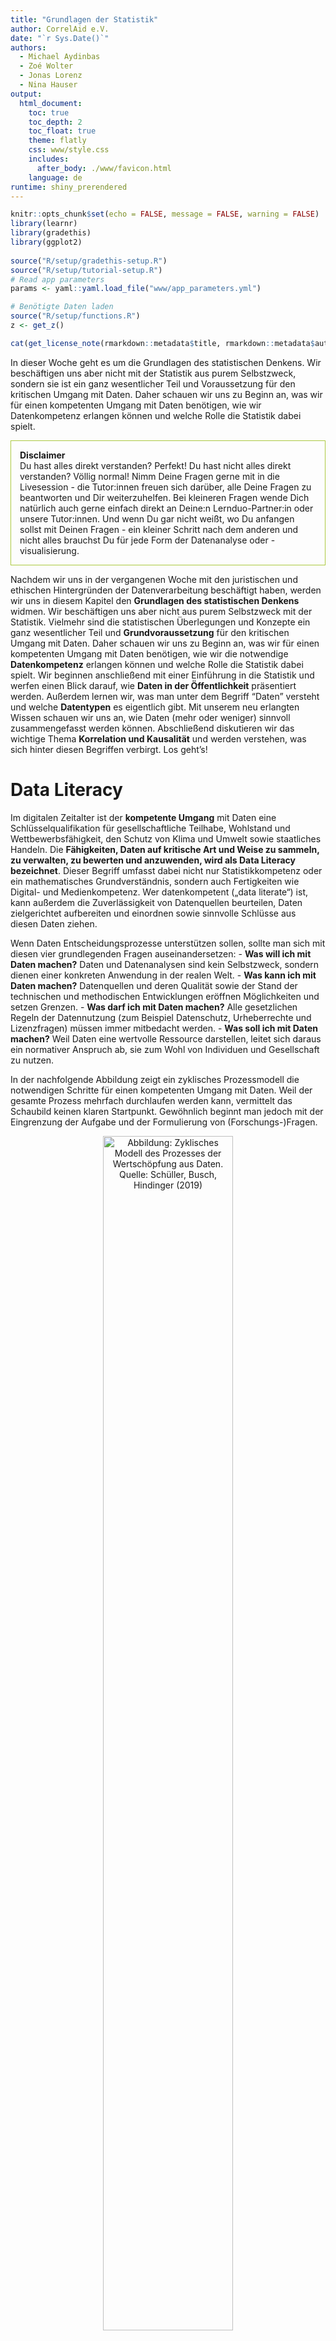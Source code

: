 ```yaml
---
title: "Grundlagen der Statistik"
author: CorrelAid e.V.
date: "`r Sys.Date()`"
authors:
  - Michael Aydinbas
  - Zoé Wolter
  - Jonas Lorenz
  - Nina Hauser
output: 
  html_document:
    toc: true
    toc_depth: 2
    toc_float: true
    theme: flatly
    css: www/style.css
    includes:
      after_body: ./www/favicon.html
    language: de
runtime: shiny_prerendered
---
```


```r
knitr::opts_chunk$set(echo = FALSE, message = FALSE, warning = FALSE)
library(learnr)
library(gradethis)
library(ggplot2)
 
source("R/setup/gradethis-setup.R")
source("R/setup/tutorial-setup.R")
# Read app parameters
params <- yaml::yaml.load_file("www/app_parameters.yml")

# Benötigte Daten laden
source("R/setup/functions.R")
z <- get_z()
```

```r
cat(get_license_note(rmarkdown::metadata$title, rmarkdown::metadata$authors))
```

In dieser Woche geht es um die Grundlagen des statistischen Denkens.
Wir beschäftigen uns aber nicht mit der Statistik aus purem Selbstzweck, sondern sie ist ein ganz wesentlicher Teil und Voraussetzung für den kritischen Umgang mit Daten. Daher schauen wir uns zu Beginn an, was wir für einen kompetenten Umgang mit Daten benötigen, wie wir Datenkompetenz erlangen können und welche Rolle die Statistik dabei spielt.

<p style="border-width:1px; border-style:solid; border-color:#acc940; padding: 1em;">
  **Disclaimer** <br>
  Du hast alles direkt verstanden? Perfekt!
  Du hast nicht alles direkt verstanden? Völlig normal! Nimm Deine Fragen gerne mit in die Livesession - die Tutor:innen freuen sich darüber, alle Deine Fragen zu beantworten und Dir weiterzuhelfen. Bei kleineren Fragen wende Dich natürlich auch gerne einfach direkt an Deine:n Lernduo-Partner:in oder unsere Tutor:innen. Und wenn Du gar nicht weißt, wo Du anfangen sollst mit Deinen Fragen - ein kleiner Schritt nach dem anderen und nicht alles brauchst Du für jede Form der Datenanalyse oder -visualisierung.  
</p>

Nachdem wir uns in der vergangenen Woche mit den juristischen und ethischen Hintergründen der Datenverarbeitung beschäftigt haben, werden wir uns in diesem Kapitel den **Grundlagen des statistischen Denkens** widmen.
Wir beschäftigen uns aber nicht aus purem Selbstzweck mit der Statistik. Vielmehr sind die statistischen Überlegungen und Konzepte ein ganz wesentlicher Teil und **Grundvoraussetzung** für den kritischen Umgang mit Daten. Daher schauen wir uns zu Beginn an, was wir für einen kompetenten Umgang mit Daten benötigen, wie wir die notwendige **Datenkompetenz** erlangen können und welche Rolle die Statistik dabei spielt. Wir beginnen anschließend mit einer Einführung in die Statistik und werfen einen Blick darauf, wie **Daten in der Öffentlichkeit** präsentiert werden. 
Außerdem lernen wir, was man unter dem Begriff "Daten" versteht und welche **Datentypen** es eigentlich gibt. Mit unserem neu erlangten Wissen schauen wir uns an, wie Daten (mehr oder weniger) sinnvoll zusammengefasst werden können. Abschließend diskutieren wir das wichtige Thema **Korrelation und Kausalität** und werden verstehen, was sich hinter diesen Begriffen verbirgt.
Los geht's!

# **Data Literacy**

Im digitalen Zeitalter ist der **kompetente Umgang** mit Daten eine Schlüsselqualifikation für gesellschaftliche Teilhabe, Wohlstand und Wettbewerbsfähigkeit, den Schutz von Klima und Umwelt sowie staatliches Handeln. Die **Fähigkeiten, Daten auf kritische Art und Weise zu sammeln, zu verwalten, zu bewerten und anzuwenden, wird als Data Literacy bezeichnet**. Dieser Begriff umfasst dabei nicht nur Statistikkompetenz oder ein mathematisches Grundverständnis, sondern auch Fertigkeiten wie Digital- und Medienkompetenz. Wer datenkompetent („data literate“) ist, kann außerdem die Zuverlässigkeit von Datenquellen beurteilen, Daten zielgerichtet aufbereiten und einordnen sowie sinnvolle Schlüsse aus diesen Daten ziehen.

Wenn Daten Entscheidungsprozesse unterstützen sollen, sollte man sich mit diesen vier grundlegenden Fragen auseinandersetzen:
  - **Was will ich mit Daten machen?** Daten und Datenanalysen sind kein Selbstzweck, sondern dienen einer konkreten Anwendung in der realen Welt.
  - **Was kann ich mit Daten machen?** Datenquellen und deren Qualität sowie der Stand der technischen und methodischen Entwicklungen eröffnen  Möglichkeiten und setzen Grenzen.
  - **Was darf ich mit Daten machen?** Alle gesetzlichen Regeln der Datennutzung (zum Beispiel Datenschutz, Urheberrechte und Lizenzfragen) müssen immer mitbedacht werden.
  - **Was soll ich mit Daten machen?** Weil Daten eine wertvolle Ressource darstellen, leitet sich daraus ein normativer Anspruch ab, sie zum Wohl von Individuen und Gesellschaft zu nutzen.

In der nachfolgende Abbildung zeigt ein zyklisches Prozessmodell die notwendigen Schritte für einen kompetenten Umgang mit Daten. Weil der gesamte Prozess mehrfach durchlaufen werden kann, vermittelt das Schaubild keinen klaren Startpunkt. Gewöhnlich beginnt man jedoch mit der Eingrenzung der Aufgabe und der Formulierung von (Forschungs-)Fragen.

<p>
<center>
![**Abbildung**: Zyklisches Modell des Prozesses der Wertschöpfung aus Daten. Quelle: Schüller, Busch, Hindinger (2019)](https://github.com/CorrelAid/rlernen_umwelt/blob/main/abbildungen/03_grundlagen-der-statistik/Zyklisches_Modell.png?raw=true){#id .class width=70% height=70%}
</center>
</p>

## **Die Rolle der Statistik**

Die Statistik ist dabei an fast allen Schritten beteiligt:
  - Planung der Datenerhebung (Messung): Statistische Überlegungen entscheiden darüber, welche Daten in welchen Einheiten erhoben werden sollen.
  - Durchführung der Datenerhebung: Das Wissen über statistische Verteilungen bestimmter Merkmale innerhalb einer Gesellschaft (z.B. Altersverteilungen, etc.) ist bei der Auswahl der Stichprobe von großer Bedeutung und hilft, Messfehler und Verzerrungen zu vermeiden bzw. zu minimieren.
  - Datenanalyse: Statistische Berechnungen helfen dabei, Muster und Auffälligkeiten in den Daten zu finden.
  - Interpretation der Daten: Mithilfe statistischer Modelle können gefundene Zusammenhänge überprüft und bewertet werden.
  - Entscheidungsfindung: Auf Basis der erhobenen Daten und des darausfolgenden statistischen Bewertungen können wissenschaftlich fundierte Entscheidungen getroffen werden.

Wie wir sehen, ist eine grundlegende Datenkompetenz also von enormer Bedeutung. Deshalb wollen wir uns näher mit den Grundlagen der Statistik beschäftigen und tun dies so praxisnah und anwendungsorientiert wie möglich zu gestalten, indem wir uns auf die Grundlagen fokussieren, die Ihr beim Umgang mit Euren eigenen Daten und Datensätzen direkt angewenden könnt!

# **Einführung in die Statistik**

Die Statistik ist eine Wissenschaft, die alle Lebensbereiche durchdringt. Wir alle sind täglich einer Fülle von Daten und Visualisierungen von Daten ausgesetzt, die uns über die verschiedene Kanäle erreichen. Im Internet kann man gezielt nach Daten aller Art suchen, z.B. nach statistischen Informationen zu Migrationsströmen oder zur Kursentwicklung von Kryptowährungen. Zugleich wird die Online-Präsentation von Daten immer benutzerfreundlicher. Dies gilt insbesondere für Daten der amtlichen Statistik – wie das folgende Beispiel einer [interaktiven Präsentation der Bevölkerungsvorausberechnung](https://service.destatis.de/bevoelkerungspyramide/){target="_blank"} für Deutschland des Statistischen Bundesamts (Destatis) zeigt.

## **Statistische Grundbegriffe** 

![**Video:** von6auf1 - "Statistische Daten - Merkmalsträger, Merkmalsausprägung ..." (3min)](https://youtu.be/fmpxGo1JJiE?si=5_Wu79t3LVA9gmLF)(04.11.2015, abgerufen August 2024)

In der Statistik nennt man die Objekte, auf die sich eine statistische Untersuchung bezieht, **statistische Einheiten oder Merkmalsträger:innen**. An diesen Merkmalsträger:innen werden die Daten also erhoben. Die Menge aller (zur Beantwortung einer Fragestellung relavanten) Merkmalsträger:innen bildet eine **Grundgesamtheit (auch: Population)**. Diese muss klar definiert und als solche von anderen Personengruppen abgegrenzt sein. Als **Merkmale (auch: Variablen)** werden dabei die Eigenschaften der Merkmalsträger:innen bezeichnet. Unter dem Begriff der **Merkmalsausprägungen** werden dabei alle möglichen Werte gefasst, die eine solche Variable annehmen kann. Da sich in der Realität selten alle Personen der Grundgesamtheit erreichen lassen, wählt man nach einem **Auswahlverfahren (engl. Sampling)** eine Teilmenge aus, die sogenannte **Stichprobe**.

<div style="border-width:1px; border-style:solid; border-color:#acc940; padding: 1em;">
<p style="color:#acc940;"><b>Beispiele:  Statistische Grundbegriffe</b></p>

Eine Grundgesamtheit ist z.B. definiert durch

- alle Personen, die am 1. Mai 2023 in Berlin ihren Erstwohnsitz hatten;
- Studierende einer Universität zu Beginn des Wintersemesters 2023, über die man via Internetbefragung Informationen gewinnen will;

Die statistischen Einheiten werden hier repräsentiert durch

- jede Person mit Erstwohnsitz in Berlin am 1. Mai 2023;
- alle zum Wintersemester 2023 eingeschriebenen Studierenden;

Interessierende Merkmale und Merkmalsausprägungen können hier sein

- der Familienstand der Person, etwa mit den Ausprägung „ledig“, "verheiratet", "geschieden"; 
- das Alter der Studierenden, erfasst z.B. in Form von Altersklassen;
</div>

Die folgende Abbildung verdeutlicht noch einmal den Zusammenhang zwischen Population und Stichprobe.

<p>
<center>
![**Abbildung**: Population und Stichprobe. Quelle: <https://systats.github.io/linear_model/basics.html>](https://systats.github.io/linear_model/images/pop/population.png){#id .class width=70% height=70%}
</center>
</p>

## **Aufgaben und Teilbereiche der Statistik**

Selbst für Statistiker:innen ist der Begriff „Statistik“ nicht eindeutig definiert. Einerseits verstehen sie darunter ihre **Wissenschaft als Ganzes**, andererseits verwenden sie den Begriff aber auch für sogenannte **statistische Kenngrößen**, die sich aus den Daten ableiten (z.B. der Mittelwert). Wir verstehen im Rahmen dieses Kurses „Statistik“ im Sinne von **„Wissenschaft“, die sich mit der Sammlung, Analyse, Interpretation, Präsentation und Organisation von Daten befasst**. Die damit verbundenen Methoden und Werkzeuge nutzen wir, um große Mengen an Informationen systematisch zu untersuchen und daraus nützliche Erkenntnisse zu gewinnen.

Innerhalb der Statistik lassen sich die beschreibende und die schließende Statistik unterscheiden. 
Die **beschreibende (auch: deskriptive) Statistik** umfasst numerische und grafische Verfahren zur Charakterisierung und Präsentation von Daten.
  - Bsp.: Vergleich verschiedener Testwerte, z.B. die Noten zweier Schüler:innen oder die jährliche Gewinnentwicklung eines Unternehmens.
  - Ziel: Zusammenfassung der, in den Daten enthaltenen, statistischen Informationen.
  - Methoden: Reduktion zu wenigen Kenngrößen, bei möglichst minimalem Informationsverlust. 

Aus der beschreibenden Statistik hat sich die **explorative Datenanalyse** entwickelt, die noch ohne Einsatz von (mathematischen) Modellen, sondern auf Basis rechenintensiver Verfahren nach auffälligen Mustern und Strukturen in Datenbeständen sucht.
  - Bsp.: Routinemäßige Kontrolle der täglichen Scannerdaten eines Lebensmittelkonzerns nach Auffälligkeiten ohne konkrete Hypothese.
  - Ziel: Entdeckung von Trends im Kaufverhalten der Kund:innen und rechtzeitige Organisation der Bestellungen.
  - Methoden: Identifizierung von Mustern mithilfe aufwändiger Rechenverfahren.

Die **schließende (auch: induktive) Statistik** leitet aus Stichprobendaten Aussagen ab, die über die jeweilige Stichprobe hinausgehen und sich auf eine umfassendere Grundgesamtheit beziehen. Sie sei aber nur der vollständigkeit halber genannt und wird uns heute nicht weiter beschäftigen. Für diesen Kurs wollen wir uns nämlich in erster Linie auf den Zweig der **beschreibenden Statistik** konzentrieren. 

Um einen ersten Einblick in die Arbeit von Statistiker:innen zu bekommen, wollen wir uns einige Pressemitteilungen des Statistischen Bundesamts (Destatis) näher ansehen. Diese Pressemitteilungen sind typische Beispiele für die Veröffentlichungen von statistischen Ämtern und zeigen, wie Daten in der Öffentlichkeit präsentiert werden.
Achtet auf die Kommunikation sowie die verschiedenen Darstellungsarten. Welches Wissen bzw. welche Fähigkeiten werden bei den Betrachter:innen vorausgesetzt? Welche Informationen werden vermittelt? Findet ihr die Grafiken geeignet, um die Informationen zu vermitteln?

### **Pressemitteilungen**

##### Industrie-Investitionen in Klimaschutz binnen zehn Jahren um 74 % gestiegen

- 49 % der Klimaschutz-Investitionen flossen 2021 in die Nutzung erneuerbarer Energien.
- Umsätze mit Klimaschutzprodukten 2021 um 16 % höher als 2011.
- „Green Jobs”: Zahl der Beschäftigten im Umweltschutz von 2011 bis 2021 um 44 % gestiegen. 

<p>
<center>
![*Quelle: <https://www.destatis.de/DE/Presse/Pressemitteilungen/2023/11/PD23_N062_32.html> (Grafik 1)*](https://github.com/CorrelAid/rlernen_umwelt/blob/main/abbildungen/03_grundlagen-der-statistik/umweltschutzinvestitionen-klimaschutz.png?raw=true){#id .class width=100%}
</center>
</p>

```r
quiz(caption = "Fragen zur Pressemitteilung",
  question("Wie haben sich die Investitonen in Maßnahmen zur Nutzung erneuerbarer Energien von 2011 bis 2021 entwickelt?",
    answer("Sie haben sich zwischen 2011 und 2021 kontinuierlich erhöht."), 
    answer("Sie haben sich zwischen 2011 und 2021 insgesamt erhöht, jedoch nicht kontinuierlich.", correct = TRUE),
    answer("Sie haben sich zwischen 2011 und 2021 insgesamt reduziert."),
    correct = "Richtig! Die Investitionen in Maßnahmen zur Nutzung erneuerbarer Energien hat sich zwischen 2011 und 2021 sogar nahezu verdoppelt. Beim Blick auf die hellblauen Balken wird jedoch sichtbar, dass die Investitionen vor allem in den Jahren 2016 bis 2018 etwas eingebrochen sind - von einer kontinuierlichen Steigerung kann also keine Rede sein.",
    incorrect = "Leider falsch. Wir müssen in diesem Fall die hellblauen Balken betrachten - die Legende unten Links gibt an, in welchem Bereich die Investitionen getätigt wurden (unterschiedliche Farben). Die y-Achse gibt in diesem Schaubild die Höhe der Investitionen an. Betrachten wir die hellblauen Balken, fällt auf, dass diese über den Zeitverlauf größer werden. Sie geben die Entwicklung der Investitionen in Maßnahmen zur Nutzung erneuerbarer Energien an, welche sich in den entsprechenden zehn Jahren sogar fast verdoppelt haben. Tipp: Behalte die Legenden und Beschriftungen der Achsen einer Grafik im Blick, diese sind zur Interpretation der Daten essenziell.",
    allow_retry = TRUE,
    try_again_button = "Nochmal versuchen"
    ),

  question("Betrachten wir einmal alle Bereiche, in denen Investitionen getätigt wurden. Welche Aussagen können wir in diesem Fall treffen?",
    answer("Die Investitionen zur Nutzung erneuerbarer Energien und zur Energieeffizienzsteigerung/Energieeinsparung weisen ähnliche Entwicklungsmuster auf.", correct = TRUE),
    answer("Die Investitionen zur Energieeffizienzsteigerung/Energieeinsparung und zur Emissionsvermeidung weisen ähnliche Entwicklungsmuster auf."),
    answer("Alle drei Bereiche weisen ähnliche Entwicklungsmuster auf."),
    correct = "Richtig! Betrachtet man die Investitionen über die zehn Jahre, erkennt man, dass sich vor allem die Investitionen zur Nutzung erneuerbarer Energien und zur Energieeffizienzsteigerung/Energieeinsparung deutlich erhöht haben. Auch wenn die Entwicklungsverläufe nicht identisch sind, haben sich die Investitionen zur Nutzung erneuerbarer Energien nahezu verdoppelt - die Investitionen zur Energieeffizienzsteigerung/Energieeinsparung haben sich sogar mehr als verdoppelt. Betrachtet man die dunkelblauen Balken (Investitionen zur Emissionsvermeidung) fällt auf, dass diese Investitionen in den Jahren 2013 bis 2018 deutlich zurück gegangen sind, sich anschließend aber wieder etwas erholt haben und sich im Jahr 2021 annähernd auf dem Ausgangsniveau befinden.",
    incorrect = "Leider falsch. Im Vergleich zu den Investitionen zur Nutzung erneuerbarer Energien und zur Energieeffizienzsteigerung/Energieeinsparung weisen die Investitionen zur Emissionsvermeidung eine deutlich unterschiedliche Entwicklung auf. Einerseits sind sie durchgehend auf sehr niedrigem Niveau und andererseits erfuhren diese in den Jahren 2013 bis 2018 einen deutlichen Rückgang. Anschließend konnten sie sich jedoch ein wenig erholen, sodass sie sich im Jahr 2021 wieder annähernd auf dem Ausgangsniveau befinden. Eine Steigerung der Investitionen ist allerdings nicht zu erkennen. Tipp: Klicke auf den Link zur Website der Pressemitteilung. Mit dem Curser kannst Du einzelne Kategorien in der Grafik ausblenden, indem Du auf die Kategorie in der Legende der Grafik klickst!",
    allow_retry = TRUE,
    try_again_button = "Nochmal versuchen"
    )
)
```

#### Kosten von Mobilität: Haushalte geben im Schnitt 233 Euro monatlich fürs Auto aus, 33 Euro für Bus, Bahn und Co.

- Haushalte der höchsten Einkommensklasse haben zehn Mal so hohe Ausgaben für das Auto wie Haushalte der niedrigsten Einkommensklasse.
- Preise für Bahntickets im Fernverkehr seit 2015 gesunken, im Nahverkehr deutlich angestiegen.
- Unterschiedliche Preisentwicklung bei Pkw-Nutzung: Kraftstoffe, Reparaturen und Inspektion deutlich teurer, unterdurchschnittliche Preisentwicklung bei Kfz-Steuer, -Versicherung und Auto-Zubehör.

<p>
<center>
![*Quelle: <https://www.destatis.de/DE/Presse/Pressemitteilungen/2021/07/PD21_N045_639.html> (Grafik 2)*](https://github.com/CorrelAid/rlernen_umwelt/blob/main/abbildungen/03_grundlagen-der-statistik/verbraucherinnenpreise_pkw.png?raw=true){#id .class width=100%}
</center>
</p>

<p>
<center>
![*Quelle: <https://www.destatis.de/DE/Presse/Pressemitteilungen/2021/07/PD21_N045_639.html> (Grafik 3)*](https://github.com/CorrelAid/rlernen_umwelt/blob/main/abbildungen/03_grundlagen-der-statistik/verbraucherinnenpreise_bahn.png?raw=true){#id .class width=100%}
</center>
</p>

```r
quiz(caption = "Fragen zur Pressemitteilung",
  question("Betrachten wir zunächst einmal die Kosten der PKW-Instandhaltung. Welcher Bereich weist zwischen 2015 und 2021 insgesamt die größte Preissteigerung auf? (Grafik 2)?",
    answer("Verbraucherpreisindex, insgesamt"),
    answer("Kraftstoffe"),
    answer("Ersatzteile, Zubehör und Pflegemittel"),
    answer("Reparatur, Inspektion, Parkgebühr und Ähnliches", correct = TRUE),
    answer("Kraftfahrzeugversicherung"),
    answer("Kraftfahrzeugsteuer"),
    correct = "Richtig! Vor allem die Preise für Reparatur, Inspektion, Parkgebühr und Ähnliches hat sich in den betrachteten Jahren kontinuierlich erhöht. Im Jahr 2021 liegen die Preise in diesem Bereich ganze 20 % über den Vergleichspreisen aus dem Jahr 2015. Die Preise für Ersatzteile, Zubehör und Pflegemittel sowie die Kraftfahrzeugsteuer haben sich im Gegensatz dazu so gut wie gar nicht verändert.",
    incorrect = "Leider falsch. Blende gerne einzelne Balken aus, um die Grafik übersichtlicher zu machen. Dann wird deutlich, dass sich vor allem die Kosten für Reparatur, Inspektion, Parkgebühr und Ähnliches kontinuierlich erhöht hat. Auch die Krfatstoffpreise haben sich insgesamt erhöhnt - allerdings nicht ganz so dramatisch.",
    allow_retry = TRUE,
    try_again_button = "Nochmal versuchen"
    ),

  question("Bleiben wir bei den Kosten zur PKW-Instandhaltung. Welcher Bereich hat zwischen 2015 und 2021 die größten Preisschwankungen erlebt? (Grafik 2)",
    answer("Verbraucherpreisindex, insgesamt"),
    answer("Kraftstoffe"),
    answer("Ersatzteile, Zubehör und Pflegemittel"),
    answer("Reparatur, Inspektion, Parkgebühr und Ähnliches"),
    answer("Kraftfahrzeugversicherung"),
    answer("Kraftfahrzeugsteuer", correct = TRUE),
    correct = 'Betrachten wir  die Kraftstoffpreise, so wird deutlich, dass diese zwar nicht die größte Preissteigerung erfahren haben, die Preisveränderung jedoch von enormen Schwankungen geprägt ist. Wir sehen das an den unterschiedlichen "Hügeln und Tälern", die diese Linie aufweist. Im Gegensatz zu den Kosten für Reparatur, Inspektion, Parkgebühr und Ähnliches, die einen nahezu linearen Verlauf hat, sind die Veränderungen der Kraftstoffpreise weniger stabil. Woran das genau liegt, kann man natürlich nur schwer sagen, möglicherweise liegen die niedrigen Preise ab April 2020 it der Covid-Pandemie zusammen, da sich das Leben weitestgehend in den eigenen vier Wänden abgespielt hat.',
    incorrect = "Leider falsch. In diesem Falle betrachten wir die Preisschwankungen und nicht die endgültige Preisveränderung. Obwohl sich die Kosten für Reparatur, Inspektion, Parkgebühr und Ähnliches am meisten erhöht haben, ist diese Antwort hier nicht richtig - die Entwickling folgt annähernd dem linearen Verlauf einer Gerade. Die anderen Bereiche haben sich - ausgenommen der Versicherungskosten - kaum verändert und auch dieser Bereich hat, bis auf dem Preissturz im Herbst 2017, keine größeren Ausreißer erfahren.",
    allow_retry = TRUE,
    try_again_button = "Nochmal versuchen"
    ),

  question("Werfen wir nun noch einen Blick auf die Verbraucher:innenpreise für Bahn und Co. Welche Bereiche haben sich zugunsten der Verbraucher:innen entwickelt? (Grafik 3)",
    answer("Verbraucherpreisindex, insgesamt"),
    answer("Bahnfahrt, Nahverkehr"),
    answer("Bahnfahrt, Fernverkehr", correct=TRUE),
    answer("Beförderung mit Taxen u. Fahrgemeinschaften"),
    answer("Kombinierte Personenbeföderungsleistungen"),
    answer("80"),
    correct = "Richtig! Beim Blick auf die Grafik wird schnell sichtbar, dass alle Preise gestiegen sind - bis auf die Kosten für die Fernverkehr der Bahn. Auch wenn die Preisentwicklung in diesem Bereich einige Schwankungen aushalten musste, so wird mit Beginn des Jahres 2020 ein deutlicher Preissturz sichtbar - insgesamt sind die Preise für den Fernverkehr um durchschnittlich fast 15€/Monat gesunken.",
    incorrect = "Leider falsch. Betrachte noch einmal die verschiedenen Linien: Im Vergleich zum Ausgangspunkt im Jahr 2015, der für alle Bereiche zwischen 95-100€ lag, haben sich die Preise teilweise deutlich verändert: Liegen die Endpunkte drüber, haben sich die Preise erhöht - liegen die Endpunkte darunter, so haben sich die Preise reduziert.",
    allow_retry = TRUE,
    try_again_button = "Nochmal versuchen"
    )
)
```

# **Grundlagen: Daten**

## **Was sind Daten?**

Nachdem wir uns mithilfe der Pressemitteilungen bereits ein erstes Mal mit Daten und Datenvisualisierungen auseinandergesetzt haben, ist es nun an der Zeit, dass wir einmal genau festlegen, was wir mit Daten überhaupt meinen. Was also sind eigentlich Informationen und Daten?

Eine **Information** ist abgeleitetes Wissen, welches wir Anderen vermitteln und aufbewahren wollen. Die können wir unter anderem durch die Wahl einer geeigneten **Kodierung** erreichen. Diese kodierten Informationen bezeichnen wir wiederum als **Daten**. Da ein und dieselbe Information auf unterschiedliche Art und Weise kodiert werden kann (verschiedene Einheiten, verschiedene Skalen usw.), kann ein und dieselbe Information auch mit unterschiedlichen Daten ausgedrückt werden. Allerdings müssen wir darauf achten, dass wir die Kodierung so verständlich wie möglich gestalten - denn was bringen uns die Daten, wenn wir die darin enthaltenen Informationen nicht verwerten können?

Stellen wir uns einmal eine gewöhnliche Tabelle vor. Eine solceh Tabelle enthält kodierte Informationen, also Daten. Daher nennen wir sie auch **Datensatz**.
Jede Zeile dieser Tabelle bildet eine zusammenhängende **Informationseinheit**, die zu einem bestimmten Zeitpunkt erhoben oder gemessen wurde. Deshalb bezeichnen wir die Zeilen als **Messungen, Beobachtungen, Aufzeichnungen (engl. records), oder Versuche**.
Jede Spalte dieser Tabelle repräsentiert eine **Eigenschaft**, die uns interessiert, und die für alle Zeilen auf die gleiche Art und Weise kodiert wird, so dass wir die verschiedenen Messungen leicht vergleichen können. Daher bezeichnen wir die Spalten als **Merkmale, Features, Attribute, Felder, oder Variablen**. Einen Datensatz kann mal also auch beschreiben als eine Sammlung von *N* Beobachtungen mit *Y* Merkmalen oder Variablen. Man spricht in diesem Falle von der **Dimension (auch: Komplexität)** des Datensatzes. 
Ein **Datenpunkt (auch: Datenwert)** ist der Schnittpunkt (= eine Zelle in der Tabelle) zwischen einer Beobachtung und einem Merkmal. Jede Tabelle besitzt außerdem eine Kopfzeile (engl. header), die die Merkmale näher beschreibt.

Die nachfolgende Abbildung stellt alle Begriffe dieses Abschnittes noch einmal übersichtlich zusammen.

<p>
<center>
![**Abbildung**: Grundbegriffe für den Umgang mit tabellarischen Datensätzen. Quelle: Eigene Darstellung.](https://github.com/CorrelAid/rlernen_umwelt/blob/main/abbildungen/03_grundlagen-der-statistik/Datensatz.png?raw=true){#id .class width=100%}
</center>
</p>

```r
quiz(caption = "Fragen zu tabellarischen Daten",
  question("Wie viele Merkmale hat der Datensatz aus der Abbildung?",
    answer("2"),
    answer("3", correct = TRUE),
    answer("4"),
    answer("5"),
    correct = "Richtig. Anhand der Anzahl der Spalten können wir feststellen, dass der Datensatz folgende drei Merkmale hat: 'Name', 'Alter' und 'Reaktionszeit'. Etwas gemein: Die Spalte 'Index' wird automatisch für uns erzeugt und ist daher kein Merkmal im eigentlichen Sinne.",
    incorrect = "Leider falsch. Die Anzahl der Merkmale ergeben sich aus der Anzahl der Spalten unseres Datensatzes. Tipp: Eine der Spalten enthält kein Merkmal im eigentlichen Sinne, da diese automatisch für uns erzeugt wird - welche könnte das sein?",
    allow_retry = TRUE,
    try_again_button = "Nochmal versuchen"
    ),

  question("Wie viele Beobachtungen hat der Datensatz aus der Abbildung?",
    answer("2"),
    answer("3"),
    answer("4", correct = TRUE),
    answer("5"),
    correct = "Richtig. Anhand der Anzahl der Zeilen können wir feststellen, dass der Datensatz vier Beobachtungen hat, schließlich gibt es vier Zeilen mit Werten und wie wir wissen: Jede Zeile ist eine Beobachtung/Messung.",
    incorrect = "Leider falsch. Die Anzahl der Beobachtungen ergeben sich aus der Anzahl der Spalten unseres Datensatzes - zähle also nochmal ganz genau die Zeilen in der Tabelle.",
    allow_retry = TRUE,
    try_again_button = "Nochmal versuchen"
    ),

  question("Wie lauten die Dimensionen des Datensatzes aus der Abbildung?",
    answer("4x4"),
    answer("4x3", correct = TRUE),
    answer("3x4"),
    answer("3x3"),
    correct = sprintf("Richtig. Die Dimension eines Datensatzes wird angegeben als Anzahl Zeilen $\\times$ Anzahl Spalten, daher ist die richtige Antwort $4 \\times 3$"),
    incorrect = "Leider falsch. Die Dimension eines Datensatzes wird angegeben als Anzahl Zeilen $\\times$ Anzahl Spalten.",
    allow_retry = TRUE,
    try_again_button = "Nochmal versuchen"
    )
)
```

## **Datentypen**

Je nach Kodierung der Daten unterscheiden wir verschiedene Datentypen. Numerische und kategorische Daten bilden dabei die beiden wichtigsten Datentypen. Auf der einen Seite werden **Daten in Form von Zahlen (und ggf. Einheiten)** ausgedrückt - man spricht dann von **numerischen Daten**. Diese können wiederum in zwei Hauptkategorien unterteilt werden: 

  - **Kontinuierliche Daten** können jede Zahl innerhalb eines bestimmten Bereichs annehmen, wodurch sie eine grundsätzlich nicht zählbare Menge von Werten darstellen, da es immer noch einen Wert zwischen zwei beliebigen Werten gibt. 
Beispiele für diesen Datentyp sind Wetterdaten wie die Menge an Niederschlag oder die Außentemperatur. Die Außentemperatur kann beispielsweise mit beliebiger Genauigkeit angegeben werden: $29\ °C$, $28,6\ °C$, oder $28,6425\ °C$.
  - **Diskrete Daten** sind im Gegensatz dazu auf ganze Zahlen beschränkt, womit sie eine abzählbare Menge von Werten darstellen. 
Beispiele für diesen Datentyp sind die Anzahl der Kinder in einer Familie oder die Anzahl der Tore in einem Fußballspiel. Man kann $0, 1, 2$ oder mehr Kinder haben, aber nicht $1,28$ Kinder.

<p>
<center>
![**Abbildung**: Numerische Datentypen. Quelle: \@allison_horst, lizensiert nach cc by 4.0](https://github.com/CorrelAid/rlernen_umwelt/blob/main/abbildungen/03_grundlagen-der-statistik/AllisonHorst_Datentypen2.png?raw=true){#id .class width=100%}
</center>
</p>

Auf der anderen Seite gibt es **Daten, die mithilfe von Worten und Symbolen** ausgedrückt werden - die sogenannten **kategorischen Daten**. Allerdings gibt es auch kategorische Daten, die trotz ihres numerischen Charakters nur sinnvoll als kategorische Daten interpretiert werden können (z.B. Postleitzahlen). Wie die numerischen Daten, können auch die kategorischen Daten in zwei Hauptkategorien unterteilt werden:

  - **Ordinale Daten** sind Daten, bei denen die Werte eine natürliche Reihenfolge haben, aber die Abstände zwischen den Werten nicht notwendigerweise gleich sind. Ein Beispiel wären Schulnoten, bei denen die Note 1 besser ist als die Note 2, aber der Unterschied zwischen den beiden Noten nicht genau quantifizierbar ist. Diese Daten erlauben Vergleiche wie größer/kleiner, aber keine präzisen Berechnungen von Differenzen. Umfragen nutzen Ordinaldaten, wenn sie nach eurer Erfahrung oder Zustimmung auf einer Skala von 1-10 fragen. Die Werte sehen zwar wie diskrete Daten aus, aber es ist nicht möglich oder sinnvoll, den Abstand zwischen zwei Werten zu interpretieren - man kann schließlich nicht sagen, dass ob Abstand zwischen einer 9 und 10 in einer Umfrage identisch ist mit dem Abstand zwischen einer 0 und einer 1. Allerdings: Ordinaldaten müssen auch nicht zwingend mit Zahlen kodiert sein (s. Kleidergrößen: S, M, L, ...).
  - **Nominale Daten** sind qualitative Daten, die in Kategorien eingeteilt werden, ohne dass eine natürliche Reihenfolge zwischen den Kategorien besteht. Ein Beispiel sind Farben (z.B. Rot, Blau, Grün) oder Geschlechter (z.B. männlich, weiblich, divers), bei denen keine Rangfolge oder Vergleichbarkeit hinsichtlich größer oder kleiner besteht. Nominale Daten dienen der Klassifizierung, aber arithmetische Operationen sind nicht sinnvoll.

<p>
<center>
![**Abbildung**: Kategorische Datentypen. Quelle: \@allison_horst, lizensiert nach cc by 4.0](https://github.com/CorrelAid/rlernen_umwelt/blob/main/abbildungen/03_grundlagen-der-statistik/AllisonHorst_Datentypen1.png?raw=true){#id .class width=100%}
</center>
</p>

## **Skalenniveaus**

Die Unterscheidung der Datentypen wird mithilfe sogenannter **Skalenniveaus** vorgenommen. Warum sind diese sogenannten Skalenniveaus wichtig für uns? 
Das Skalenniveau unserer Daten **bestimmt, welche statistischen Methoden angewendet werden können**. So können beispielsweise Mittelwerte nur für kontinuierliche numerische Daten sinnvoll berechnet werden (man denke an den Notenspiegel aus der Schule, bei dem die Durchschnittsnote wenig sinnvoll ist, wenn Noten selbst diskrete Werte darstellen). Nominale kategorische Daten hingegen lassen sich nur sinnvoll über Häufigkeiten zusammenfassen, mehr kann man mit ihnen nicht anstellen.

Wir unterscheiden daher folgende Skalenniveaus:
  - **Nominalskala**: Unterschiedliche Werte bedeuten “etwas Anderes”, sonst nichts (z.B. Geschlecht, Konfession, Nationalität).
  - **Ordinalskala**: Werte bedeuten Rangordnung, sagen aber nichts über Abstände (z.B. Wohndichte eines Wohnortes)
  - **Intervallskala**: Abstände sind inhaltlich interpretierbar; Intervallgrössen und Nullpunkt wählbar (z.B. Temperatur)
  - **Ratio-/Verhältnisskala**: Verhältnisse zwischen Messwerten sind interpretierbar, sinnvoller absoluter Nullpunkt existiert (z.B. Geschwindigkeit)

```r
quiz(caption = "Fragen zu Datentypen",
  question("In welche Kategorie von Datentypen fallen Schulnoten (1, 2, 3, usw.)?",
    answer("Kontinuierliche Daten."),
    answer("Diskrete Daten."),
    answer("Ordinale Daten", correct = TRUE),
    answer("Nominale Daten."),
    correct = "Richtig! Schulnoten sind ein Beispiel für ordinale Daten, da sie eine natürliche Reihenfolge haben, aber der Abstand zwischen den Noten nicht unbedingt gleich groß ist.",
    incorrect = "Leider falsch. Schulnoten sind ordinale Daten, da sie eine natürliche Reihenfolge haben. Sie sind nicht kontinuierlich oder nominal, da die Abstände zwischen den Noten nicht gleich sind und sie eine Reihenfolge ausdrücken.",
    allow_retry = TRUE,
    try_again_button = "Nochmal versuchen"
    ),

  question("Welche der folgenden Aussagen beschreibt das nominale Skalenniveau korrekt?",
    answer("Werte können geordnet werden."),
    answer("Werte können in Kategorien eingeteilt werden.", correct = TRUE),
    answer("Der Abstand zwischen den Werten ist interpretierbar."),
    answer("Werte haben eine natürliche Reihenfolge."),
    correct = "Richtig. Nominalskalierte Werte dürfen wir ausschließlich in Kategorien einteilen. Somit können wir lediglich Unterschiede zwischen den Variablen feststellen. Aussagen über eine Rangordung oder die Bedeutung der Unterschiede dürfen wir allerdings nicht treffen.",
    incorrect = "Leider falsch. Schau' noch einmal weiter oben nach: bei nominalskalierten Werten, dürfen wir diese lediglich in Kategorien einteilen. Somit können wir zwar feststellen, dass es unterschiede zwischen den Variablen gibt. Aussagen über eine Rangordung oder die Bedeutung der Unterschiede dürfen wir allerdings nicht treffen.",
    allow_retry = TRUE,
    try_again_button = "Nochmal versuchen"
    ),

question("Welches Skalenniveau erlaubt es, den Abstand zwischen den Werten zu messen, hat jedoch keinen natürlichen Nullpunkt?",
    answer("Nominalskala."),
    answer("Ordinalskala."),
    answer("Intervallskala.", correct = TRUE),
    answer("Ratio-/Verhältnisskala."),
    correct = "Richtig. Nominalskalierte Werte dürfen wir ausschließlich in Kategorien einteilen. Somit können wir lediglich Unterschiede zwischen den Variablen feststellen. Aussagen über eine Rangordung oder die Bedeutung der Unterschiede dürfen wir allerdings nicht treffen. Das dürfen wir bei Ordinalskalen, allerdings ist der Abstand hier nicht interpretierbar. Ratioskalen haben wiederum einen natürlichen Nullpunkt.",
    incorrect = "Leider falsch. Schau' noch einmal weiter oben nach: bei nominalskalierten Werten, dürfen wir diese lediglich in Kategorien einteilen. Somit können wir zwar feststellen, dass es Unterschiede zwischen den Variablen gibt. Aussagen über eine Rangordung oder die Bedeutung der Unterschiede dürfen wir allerdings nicht treffen.",
    allow_retry = TRUE,
    try_again_button = "Nochmal versuchen"
    ),

  question("Welches Merkmal hat einen kontinuierlichen numerischen Datentyp im Datensatz aus der Abbildung?",
    answer("Name"),
    answer("Alter"),
    answer("Reaktionszeit", correct=TRUE),
    correct = "Richtig. Das Merkmal 'Reaktionszeit' wird in Sekunden gemessen und kann daher jeden beliebigen Wert annehmen und ist letztendlich nur durch die Genauigkeit der Messung begrenzt.",
    incorrect = "Leider falsch. Kontinuierliche numerische Daten sind oftmals mit Kommazahlen kodiert.",
    allow_retry = TRUE,
    try_again_button = "Nochmal versuchen"
  )
)
```

Jetzt kennen wir uns schon ein bisschen besser mit den Grundlagen von Daten aus: Wir kennen den Unterschied zwischen Informationen und Daten, wissen woraus ein Datensatz besteht und welche Datentypen und Skalenniveaus es gibt. Mit diesem neuen Wissen, können wir nun mit der eigentlichen Statistik beginnen!

# **Einführung in die deskriptive Statistik**

Die **Herausarbeitung wesentlicher Charakteristika von Häufigkeitsverteilungen** ist ein grundlegendes Ziel der deskriptiven Statistik (auch: beschreibende Statistik). Dies geschieht in der Regel mithilfe von **Kennzahlen und grafischen Darstellungen**, die Ihr in einer späteren Lektion kennenlernen werdet. Eine Häufigkeitsverteilung ist eine Zusammenfassung der beobachteten Werte einer Variable und gibt an, wie oft die verschiedenen Werte vorkommen. Die Häufigkeit kann dabei pro Merkmalsausprägung oder für Klassen angegeben werden, die mehrere Merkmalsausprägungen zusammenfassen (z.B. Alters- und Einkommensgruppen).

## **Lageparameter**

Mithilfe von Lageparametern kann man die Frage beantworten, welche der (in der Stichprobe vorkommenden) Werte “typisch” oder “repräsentativ” sind. Aber Vorsicht: Ihr solltet diese Werte nicht überinterpretieren, schließlich reduzieren sie den gesamten Datensatz auf eine einzige Zahl.

  - **Modus (auch: Modelwert):** Enspricht dem häufigsten Wert, den eine bestimmte Variable annimmt. Hierzu ermittelt man die häufigste (oder wahrscheinlichste) Beobachtung.

  - **Median:** Entspricht dem “wahren” Mittelpunkt einer Variable (50 % aller Beobachtungen sind kleiner und 50 % aller Beobachtungen sind größer als der Median). Zur Bestimmung des Medians ordnet man man alle Beobachtungen in aufsteigender Reihenfolge und bestimmt, welche Beobachtung genau in der Mitte liegt. Bei einer geraden Anzahl an Werten wird der Mittelwert der "beiden mittleren" Variablen berechnet.

  - **Arithmetisches Mittel (auch: Mittelwert):** Enspricht dem Durchschnittswert einer Variable. Hierzu addiert man alle Einzelbeobachtungen und teilt anschließend durch die Anzahl der Beobachtungen.

Dass ein und dieselbe Verteilung (beispielsweise die Erhebung des Einkommens einer Stichprobe) ganz unterschiedliche Lagemaße haben kann, zeigt die folgende Abbildung.

<p>
<center>
![**Abbildung**: Schiefe vs. symmetrische Verteilungen. Quelle: Eigene Darstellung](https://github.com/CorrelAid/rlernen_umwelt/blob/main/abbildungen/03_grundlagen-der-statistik/Schiefe_Verteilungen.png?raw=true){#id .class width=100%}
</center>
</p>

```r
quiz(caption = "Frage zu Lageparametern",
  question(sprintf("Gegeben sei die folgende Variable metrischen Messniveaus mit folgenden Ausprägungen: $x = [0, 1, 2, 4, 3, 1, 2]$. Wie lautet der Modus?"),
    answer("0",),
    answer("1", correct = TRUE),
    answer("2", correct = TRUE),
    answer("3"),
    answer("4"),
    correct = "Richtig! Der Modus ist der Wert, die am häufigsten vorkommt. In diesem Fall besitzt die Variable zwei häufigste Werte: 1 und 2.",
    incorrect = "Leider falsch. Der Modus ist der Wert, der am häufigsten vorkommt. Tipp: Der Modus kann dabei auch mehrere Zahlen umfassen.",
    allow_retry = TRUE,
    try_again_button = "Nochmal versuchen"
    ),

  question(sprintf("Gegeben sei die folgende Variable metrischen Messniveaus mit folgenden Ausprägungen: $x = [0, 1, 2, 4, 3, 1, 2]$. Wie lautet der Median?"),
    answer("0",),
    answer("1"),
    answer("2", correct = TRUE),
    answer("3"),
    answer("4"),
    correct = 'Richtig! Der Median ist der "wahre" Mittelpunkt einer Variable und trennt die unteren 50 % der Ausprägungen von den oberen 50 % der Ausprägungen. Wenn wir die Werte der Größe nach sortieren, erhalten wir die Reihenfolge 0, 1, 1, 2, 2, 3, 4. Wir haben 7 Messwerte womit der vierte Messwert die obere und untere Hälfte unserer Verteilung trennt, also hat der Median in diesem Fall den Wert 2.',
    incorrect = 'Leider falsch. Der Median ist der "wahre" Mittelpunkt einer Variable und trennt die unteren 50 % der Ausprägungen von den oberen 50 % der Ausprägungen.. Tipp: Zur Bestimmung des Medians musst Du die Ausprägungen der Variable der Größe nach sortieren.',
    allow_retry = TRUE,
    try_again_button = "Nochmal versuchen"
    ),

  question(sprintf("Gegeben sei die folgende Variable metrischen Messniveaus mit folgenden Ausprägungen: $x = [0, 1, 2, 4, 3, 1, 2]$. Wie lautet der Mittelwert?"),
    answer("0,73",),
    answer("1,45"),
    answer("1,86", correct = TRUE),
    answer("3"),
    answer("4"),
    correct = sprintf("Richtig! Der Mittelwert ist das, was wir häufig als den 'Durchschnitt' bezeichnen. Zur Berechnung müssen zuerst alle Werte aufaddiert werden (= 13), um anschließend durch die Anzahl der Messwerte (= 7) geteilt zu werden. In diesem Fall beträgt der Mittelwert 1,86. Wie wir sehen, ist der Mittelwert kein Wert, der selbst in der Messung vorkommt, sondern ein fiktiver Wert."),
    incorrect = "Leider falsch. Der Mittelwert ist das, was wir häufig als Durchschnitt bezeichnen. Zur Berechnung müssen zunächst alle Werte aufsummiert und anschließend durch die Anzahl der Messwerte geteilt werden. Tipp: Der Mittelwert kommt nicht zwingend selbst in der Messung vor.",
    allow_retry = TRUE,
    try_again_button = "Nochmal versuchen"
    ),

  question("Warum sind schiefe Verteilungen problematisch?",
    answer("Schiefe Verteilungen sind problematisch. Sind alle Werte symmetrisch verteilt, sieht mein Datensatz einfach viel schöner aus!"),
    answer("Schiefe Verteilungen sind problematisch, da viele statistische Modelle von einer symmetrischen Verteilung der Daten ausgehen.", correct = TRUE),
    answer("Schiefe Verteilungen sind nicht problematisch. Ist doch völlig egal, wie die Werte verteilt sind - Hauptsache, ich komme mithilfe von R zum gewünschten Ergebnis!"),
    correct = "Schiefe Verteilungen sind problematisch, weil viele statistische Modelle und Berechnungen von einer symmetrischen Verteilung ausgehen. Vor allem gehen sie davon aus, dass die Werte gleichmäßig um den Mittelwert verteilt sind. Von einer 'schiefen' Verteilung ist die Rede, wenn diese entweder einen langen Schwanz (engl. tail) auf der linken oder rechten Seite hat. Man spricht dann von 'linksschiefen bzw. rechtssteilen' (= viele besonders kleinen Werte) oder von 'rechtsschiefen bzw. linkssteilen' (= viele besonders große Werte) Verteilungen. Mithilfe von Transformationen kann man solche problematischen Verteilungen manchmal wieder 'normalisieren', z.B. mithilfe einer Logarithmierung'.",
    incorrect = "Leider falsch. Die Verteilung der Werte spielt eine große Rolle für die Auswertung und Interpretation der Daten - allerdings nicht aus optischen Gründen. Generell geht es bei der Datenanalyse und -interpretation auch nicht darum, unsere Wunschvorstellungen zu bestätigen, sondern mithilfe von wisschenschaftlichen Daten zu einem objektiven Ergebnis zu kommen. R ist dabei leider auch nur so schlau, wie wir, die es bedienen...",
    allow_retry = TRUE,
    try_again_button = "Nochmal versuchen"
    )
)
```

## **Streuungsparameter** 

Streuungsparameter beschreiben das Ausmaß der **Streuung der Daten**. Diese versuchen zusätzliche Kennziffern für die
Heterogenität bzw. das Ausmass der Unterschiedlichkeit von Werten zu liefern. Das Ziel ist dabei, zu beschreiben wie nahe die Daten insgesamt am “Zentrum” liegen (bzw. wie weit entfernt). Wir unterscheiden dabei folgende Paramter:

  - **Standardabweichung (auch: mittlere Abweichung)**: Ein standardisiertes Maß für die Streuung der einzelnen Beobachtungen um den Mittelwert einer Variable. Angabe in der selben Maßeinheit wie die Variable.

  - **Varianz**: Entspricht der quadrierten Standdardabweichung. Dadurch hat die Varianz eine andere Dimension als die Ausgangswerte.

  - **Spannweite (auch: Range)**: Entspricht der Differenz zwischen dem kleinsten Wert (**Minimum**) und dem größten Wert (**Maximum**) einer Variable. Alle anderen Werte werden bei der Berechnung nicht berücksichtigt.

  - **p-Quantil**: Entspricht dem Wert, für den mindestens $p\cdot 100 \%$ der Beobachtungen kleiner oder gleich diesem Wert sind. Das 25%-Quantil ($p=25$) ist also der Wert, für den 25 % aller beobachteten Werte kleiner oder gleich diesem Wert sind.

  - **Interquartilsabstand (IQR)**: Entspricht dem Abstand zwischen dem 75%-Quantil und dem 25%-Quantil und kennzeichnet dementsprechend den Wertebereich, in dem die mittleren 50 % der beobachteten Daten liegen.

In der nachfolgenden Abbildung wird verdeutlicht, wie der Median sowie das 25%-Quantil und 75%-Quantil für eine beispielhafte Messreihe ermittelt werden können.

<p>
<center>
![**Abbildung**: Bestimmung und Bedeutung von p-Quantilen. Quelle: Eigene Darstellung](https://github.com/CorrelAid/rlernen_umwelt/blob/main/abbildungen/03_grundlagen-der-statistik/Quantile.png?raw=true){#id .class width=100%}
</center>
</p>

```r
quiz(caption = "Frage zu Streuungsparameter",
  question(sprintf("Gegeben sei die folgende Variable metrischen Messniveaus mit folgenden Ausprägungen: $x = [0, 1, 2, 4, 3, 1, 2]$. Wie lautet die Spannweite?"),
    answer("0",),
    answer("1"),
    answer("2"),
    answer("3"),
    answer("4", correct = TRUE),
    correct = sprintf("Richtig! Die Spannweite ist die Differenz zwischen dem größten und dem kleinsten Messwert. In diesem Fall ist der größte Wert 4, der kleinste Wert 0 - daher beträgt die Spannweite $4-0=4$."),
    incorrect = "Leider falsch. Die Spannweite ist die Differenz zwischen dem größten und dem kleinsten Messwert.",
    allow_retry = TRUE,
    try_again_button = "Nochmal versuchen"
    ),

  question("Kann der Median durch sogenannte 'Ausreißer' (besonders große oder kleine Werte) verzerrt/beeinflusst werden?",
    answer("Ja, zur Bestimmung des Medians müssen alle Werte berücksichtigt werden."),
    answer("Nein, zur Bestimmung des Medians ist lediglich die Anzahld der Werte relevant. Ob die Werte an den Rändern der Verteilung besonders hoch oder niedrig ist ist dabei egal.", correct = TRUE),
    correct = "Richtig! Der Median ist unabhängig von den einzelnen Merkmalsausprägungen. Er ergibt sich lediglich aus der Anzahl der Werte innerhalb der geordneten Reihenfolge von Beobachtungen: Zuerst werden alle Messwerte sortiert und dann wird der mittlere Wert in der Mitte bestimmt. Dieser verändert sich nicht, wenn die Werte am Anfang der Reihe, oder am Ende, noch weiter ins Extreme verschoben werden. Daher sagt man auch, dass der Median ein 'robustes Lagemaß' ist, da er gegenüber Ausreißern unempfindlich ist. Ganz anders als der Mittelwert, bei dem ja alle Werte durch die Aufsummierung in die Berechnung mit einfließen.",
    incorrect = "Leider falsch. Der Median ist der mittlere Wert innerhalb der geordneten Reihenfolger von Beobachtungen. Ausreißer sind besonders große oder kleine Werte und befinden sich somit am Rand unserer Verteilung - haben diese Werte einen Einfluss auf den Median?",
    allow_retry = TRUE,
    try_again_button = "Nochmal versuchen"
    )
)
```
## **Grafische Darstellung der Lage- und Streuungsparameter: Boxplot**

Nun haben wir schon eine ganze Menge über Lage- und Streuungsparameter gelernt, aber was fangen wir mit diesen ganzen Zahlen überhaup an? Zum einen können wir sie unter anderem dafür verwenden, verschiedene Gruppen oder Untersuchungseinheiten miteinander zu vergleichen: Welche Klasse hat den besten Durchschnitt (Mittelwert) in der letzten Mathearbeit geschrieben oder welches Unternehmen erzielt den maximalen Profit?
Allerdings lassen sich diese Werte auch mithilfe von R grafisch in einem **Boxplot** zusammenfassen. Diese Darstellungsform eignet sich besonder gut, um einen ersten Überblick über unsere Daten zu bekommen: Was ist der größte bzw. der kleinste Wert und wo liegt überhaupt der Median, also die "wahre" Mitte unserer Daten? All das und noch etwas mehr können wir aus einem Boxplot herauslesen. Wie wir einen solchen Boxplot mithilfe von R erstellen, schauen wir uns in einem späteren Kapitel an, aber die untere Grafik zeigt Euch schon einmal, wie ein Boxplot eigentlich aussieht und welche Informationen er enthält:

![Boxplot mit statistischen Kennzahlen](https://github.com/CorrelAid/rlernen_umwelt/blob/main/abbildungen/03_grundlagen-der-statistik/Boxplot_Stat.png?raw=true){#id .class width="100%" height="100%"}

## **Korrelation und Kausalität**

Es gibt eine weitere statistische Größe, die uns wertvolle Aussagen zu den Daten liefern kann, die aber oftmals voreilig als Ursache einer Beziehung interpretiert wird: die Korrelation. Die **Korrelation** ist ein Maß für den Zusammenhang zwischen zwei Variablen. Die häufigste Art der Korrelation nach **Pearson** misst einen **linearen Zusammenhang** (denke an eine gerade Linie durch die Datenpunkte) zwischen zwei Variablen und kann Werte zwischen $-1$ und $1$ annehmen. 

Bei einer **positiven Korrelation** (Werte nahe $+1$) beobachten wir bei Zunahme einer Variable auch eine gewisse Zunahme in der anderen Variable (Bsp.: größere Häuser erzielen für gewöhnlich einen höheren Verkaufspreis). Bei einer **negativen Korrelation** (Werte nahe $-1$) beobachten wir bei Zunahme einer Variable eine Abnahme in der anderen (Bsp.: schwerere Autos besitzen in der Regel einen höheren Kraftstoffverbrauch und somit eine geringere Reichweite). Bei einer Korrelation nahe $0$ können wir **keinen linearen Zusammenhang** erkennen: Unabhängig unseres Wissens über die eine Variable, können wir keine Vorhersage über die Werte der anderen Variable treffen.

Die Korrelation kann zur Interpretation der Daten sehr hilfreich, aber auch sehr trügerisch sein. Daher gibt es ein paar Dinge, die wir im Umgang mit dieser beachten müssen - folgende Grundregeln können uns dabei helfen:
Die **erste wichtige Grundregel** in Bezug auf Korrelationen ist, dass es **verschiedene Korrelationsmaße** gibt. Einige messen nur einen linearen Zusammenhang (d.h. die Daten müssen mehr oder weniger gut auf einer geraden Linie liegen), andere (Rangkorrelationen) können auch nicht lineare Zusammenhänge erfassen. Das ist wichtig, weil eine Korrelation nahe 0 **nicht** bedeutet, dass kein Zusammenhang vorliegt, sondern lediglich, dass der **Zusammenhang eben nicht linear** ist. Man denke an den Zusammenhang zwischen Alter und der aufgenommenen Nahrungsmenge: Mit zunehmendem Alter steigt für gewöhnlich die Menge an Nahrung, die wir zu uns nehmen, an, bis sie ab einem gewissen Alter wieder zu sinken beginnt, weil der Körper nicht mehr so viel Energie benötigt. 

Die **zweite wichtige Grundregel** lautet: **"Aus Korrelation folgt keine Kausalität"**. Zwei Variablen können sogar sehr stark miteinander korrelieren, ohne dass die eine Variable die andere verursacht oder hervorruft. 
  - **Beispiel 1:** Der Verkauf von Eis und die Anzahl der Haiangriffe im Sommer korreliert stark miteinander. Das bedeutet aber nicht, dass der Verkauf von Eis Haie anlockt, oder dass Opfer von Haiangriffen danach gerne ein Eis essen. Vielmehr gibt es eine sogenannte **Drittvariable**, die beide beeinflusst: die Temperatur. Je wärmer es ist, desto mehr Eis wird verkauft und desto mehr Menschen gehen schwimmen. 
  - **Beispiel 2:** Die Schuhgröße korreliert positiv mit der Lesefähigkeit, aber größere Schuhe machen niemanden klüger. In Wahrheit sind beide über das Alter miteinander verbunden - man spricht in diesem Fall von einer **konfundierenden Variable**. 
Außerdem kann man auch rein [zufällige Korrelationen](https://tylervigen.com/spurious-correlations) finden, die absolut keine sinnvolle Erklärung haben dürften (oder hat unser Käsekonsum vielleicht doch eine Auswirkung auf den Aktienmarkt...?).

# **Und jetzt Ihr!**

Zum Abschluss dieser Lerneinheit dürft Ihr nun auch noch einmal Daten interpretieren. Schaut Euch dazu bitte die folgende Grafik zur [Nutzung erneuerbarer Energien in der Europäischen Union im Ländervergleich 2004 - 2016](https://www.hfh-fernstudium.de/statistik-app/daten/erneu_energie.html) an:

- Startet mit den Zeitreihen für den Brutto-Energieverbrauch, betrachten wir die Länder Deutschland, Schweden und Österreich. Wie entwickelt sich die Nutzung der erneuerbaren Energien in diesen Ländern? Was sind Gemeinsamkeiten in der Entwicklung und wo gibt es Unterschiede? Was fällt beim Blick auf die EU-Ziele für 2020 und 2030 auf - werden diese erreicht oder nicht? 
- Werfen wir anschließend einen Blick auf die Zeitreihen für den Verkehrs- und Elektrizitätssektor. Was fällt hier auf? Wie verlaufen die Entwicklungen in den einzelnen Ländern und wie lässt sich die länderübergreifende Entwicklung beschreiben - wie steht Deutschland im internationalen Vergleich dar?
- Wechselt nun zur Darstellung 'Säulendiagramme' und bleibt im Jahr 2016. Betrachtet wiederum die einzelnen Sektoren: Welche Länder stechen jeweils positiv und negativ heraus und wie sieht es mit Blick auf die gesamte EU aus - werden die Ziele für den Brutto-Energieverbrauch von den meisten Ländern erreicht oder nicht? Tipp: Oben rechts könnt Ihr auf 'Daten ordnen' klicken - das macht die Darstellung übersichtlicher.
- Wechselt zum Abschluss noch zur Darstellung 'Boxplots'. Was wird hier nun dargestellt? Wenn wir die einzelnen Sektoren betrachten, wo finden die größten Veränderungen statt, betrachtet dabei z.B. Minimum, Maximum und Median.

Die zweite Übung behandelt noch einmal die Korrelation. Öffnet dazu bitte diese [Seite](https://www.hfh-fernstudium.de/statistik-app/korrelation.html):

- Erzeugt Beispiele für eine hohe positive Korrelation ($r > +0.8$) und eine hohe negative Korrelation ($r < -0.8$).
- Wenn ihr ein Beispiel für eine hohe Korrelation erzeugt habt, wechselt auf 'Punkte verschieben' und verändert einen Datenpunkt. Wie ändert sich die Korrelation $r$? Warum?
- Erzeugt Beispiele für eine schwache Korrelation ($|r| < 0.2$).
- Erzeugt nun ein Beispiel für einen Zusammenhang, der mit dem Auge sichtbar ist, aber dennoch laut Berechnung ($r$-Wert) keine oder nur eine geringe Korrelation aufweist. Woran liegt das?

# **Quellen**

- <span id="quelle-1">[1]</span> Data-Literacy-Charta. (n.d.). Stifterverband.org. Retrieved February 14, 2024, from <https://www.stifterverband.org/charta-data-literacy>.
- <span id="quelle-2">[2]</span> Mittag, H.-J., & Schüller, K. (2020). Statistik: Eine Einführung mit interaktiven Elementen. Springer Berlin Heidelberg.
- <span id="quelle-3">[3]</span> Gutman, A. J., & Goldmeier, J. (2022). Werde ein Data Head: Data Science, Machine Learning und Statistik verstehen und datenintensive Jobs meistern.


# **Zusätzliche Ressourcen**

- [Deskriptive Statistik - Grundlagen - Methoden - Beispiele - Aufgaben](https://link.springer.com/book/10.1007/978-3-658-13640-6)
- [Statistik: Eine Einführung mit interaktiven Elementen.](https://link.springer.com/book/10.1007/978-3-662-61912-4)
- [Grundlagen der Datenanalyse mit R](https://link.springer.com/book/10.1007/978-3-662-61736-6)
- [Data Litercy bei CorrelAid: Der Grundkurs für zivilgesellschaftliche Organisationen](https://www.correlaid.org/bildung/grundkurs-daten/)
- [Destatis - Statistisches Bundesamt](https://www.destatis.de/DE/Home/_inhalt.html)
- [KI Campus](https://ki-campus.org/)
- [https://systats.github.io/](https://systats.github.io/linear_model/index.html)
- [Werde ein Data Head](https://dpunkt.de/produkt/werde-ein-data-head/)

<a class="btn btn-primary btn-back-to-main" href=`r params$links$end_session`>Session beenden</a>
